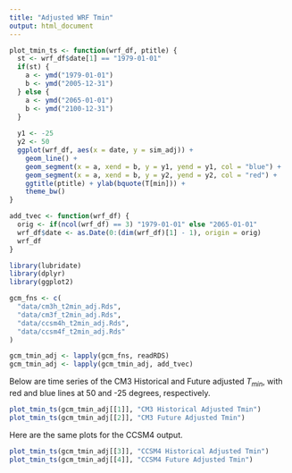 ```yaml
---
title: "Adjusted WRF Tmin"
output: html_document
---
```


```r
plot_tmin_ts <- function(wrf_df, ptitle) {
  st <- wrf_df$date[1] == "1979-01-01"
  if(st) {
    a <- ymd("1979-01-01")
    b <- ymd("2005-12-31")
  } else {
    a <- ymd("2065-01-01")
    b <- ymd("2100-12-31")
  }
  
  y1 <- -25
  y2 <- 50
  ggplot(wrf_df, aes(x = date, y = sim_adj)) + 
    geom_line() + 
    geom_segment(x = a, xend = b, y = y1, yend = y1, col = "blue") + 
    geom_segment(x = a, xend = b, y = y2, yend = y2, col = "red") + 
    ggtitle(ptitle) + ylab(bquote(T[min])) +
    theme_bw()
}

add_tvec <- function(wrf_df) {
  orig <- if(ncol(wrf_df) == 3) "1979-01-01" else "2065-01-01"
  wrf_df$date <- as.Date(0:(dim(wrf_df)[1] - 1), origin = orig)
  wrf_df
}

library(lubridate)
library(dplyr)
library(ggplot2)

gcm_fns <- c(
  "data/cm3h_t2min_adj.Rds",
  "data/cm3f_t2min_adj.Rds",
  "data/ccsm4h_t2min_adj.Rds",
  "data/ccsm4f_t2min_adj.Rds"
)

gcm_tmin_adj <- lapply(gcm_fns, readRDS)
gcm_tmin_adj <- lapply(gcm_tmin_adj, add_tvec)
```

Below are time series of the CM3 Historical and Future adjusted $T_{min}$, with red and blue lines at 50 and -25 degrees, respectively.

```r
plot_tmin_ts(gcm_tmin_adj[[1]], "CM3 Historical Adjusted Tmin")
plot_tmin_ts(gcm_tmin_adj[[2]], "CM3 Future Adjusted Tmin")
```

Here are the same plots for the CCSM4 output.

```r
plot_tmin_ts(gcm_tmin_adj[[3]], "CCSM4 Historical Adjusted Tmin")
plot_tmin_ts(gcm_tmin_adj[[4]], "CCSM4 Future Adjusted Tmin")
```


